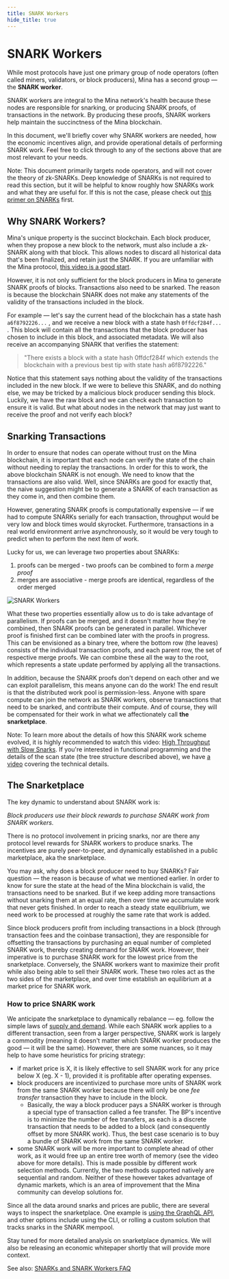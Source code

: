 ```yaml
---
title: SNARK Workers
hide_title: true
---
```


# SNARK Workers

While most protocols have just one primary group of node operators (often called miners, validators, or block producers), Mina has a second group — the **SNARK worker**.

SNARK workers are integral to the Mina network's health because these nodes are responsible for snarking, or producing SNARK proofs, of transactions in the network. By producing these proofs, SNARK workers help maintain the succinctness of the Mina blockchain.

In this document, we'll briefly cover why SNARK workers are needed, how the economic incentives align, and provide operational details of performing SNARK work. Feel free to click through to any of the sections above that are most relevant to your needs.

Note: This document primarily targets node operators, and will not cover the theory of zk-SNARKs. Deep knowledge of SNARKs is not required to read this section, but it will be helpful to know roughly how SNARKs work and what they are useful for. If this is not the case, please check out [this primer on SNARKs](https://minaprotocol.com/blog/what-are-zk-snarks) first.

## Why SNARK Workers?

Mina's unique property is the succinct blockchain. Each block producer, when they propose a new block to the network, must also include a zk-SNARK along with that block. This allows nodes to discard all historical data that's been finalized, and retain just the SNARK. If you are unfamiliar with the Mina protocol, [this video is a good start](https://www.youtube.com/watch?v=eWVGATxEB6M).

However, it is not only sufficient for the block producers in Mina to generate SNARK proofs of blocks. Transactions also need to be snarked. The reason is because the blockchain SNARK does not make any statements of the validity of the transactions included in the block.

For example — let's say the current head of the blockchain has a state hash `a6f8792226...` , and we receive a new block with a state hash `0ffdcf284f...` . This block will contain all the transactions that the block producer has chosen to include in this block, and associated metadata. We will also receive an accompanying SNARK that verifies the statement:

> "There exists a block with a state hash 0ffdcf284f which extends the blockchain
> with a previous best tip with state hash a6f8792226."

Notice that this statement says nothing about the validity of the transactions included in the new block. If we were to believe this SNARK, and do nothing else, we may be tricked by a malicious block producer sending this block. Luckily, we have the raw block and we can check each transaction to ensure it is valid. But what about nodes in the network that may just want to receive the proof and not verify each block?

## Snarking Transactions

In order to ensure that nodes can operate without trust on the Mina blockchain, it is important that each node can verify the state of the chain without needing to replay the transactions. In order for this to work, the above blockchain SNARK is not enough. We need to know that the transactions are also valid. Well, since SNARKs are good for exactly that, the naive suggestion might be to generate a SNARK of each transaction as they come in, and then combine them.

However, generating SNARK proofs is computationally expensive — if we had to compute SNARKs serially for each transaction, throughput would be very low and block times would skyrocket. Furthermore, transactions in a real world environment arrive asynchronously, so it would be very tough to predict when to perform the next item of work.

Lucky for us, we can leverage two properties about SNARKs:

1. proofs can be merged - two proofs can be combined to form a _merge proof_
2. merges are associative - merge proofs are identical, regardless of the order merged

<picture>
  <source
    media="(min-width:48rem)"
    srcset="/img/Documents_FAQFork_Tablet 1.jpg"
  />
  <source
    media="(min-width:90rem)"
    srcset="/img/Documents_SNARKS_p3-01 1.jpg"
  />
  <img
    src="/img/Documents_FAQFork_Mobile 1.jpg"
    alt="SNARK Workers"
  ></img>
</picture>

What these two properties essentially allow us to do is take advantage of parallelism. If proofs can be merged, and it doesn't matter how they're combined, then SNARK proofs can be generated in parallel. Whichever proof is finished first can be combined later with the proofs in progress. This can be envisioned as a binary tree, where the bottom row (the leaves) consists of the individual transaction proofs, and each parent row, the set of respective merge proofs. We can combine these all the way to the root, which represents a state update performed by applying all the transactions.

In addition, because the SNARK proofs don't depend on each other and we can exploit parallelism, this means anyone can do the work! The end result is that the distributed work pool is permission-less. Anyone with spare compute can join the network as SNARK workers, observe transactions that need to be snarked, and contribute their compute. And of course, they will be compensated for their work in what we affectionately call **the snarketplace**.

Note: To learn more about the details of how this SNARK work scheme evolved, it is highly recommended to watch this video: [High Throughput with Slow Snarks](https://www.youtube.com/watch?v=NZmq1V-Te0E). If you're interested in functional programming and the details of the scan state (the tree structure described above), we have [a video](https://www.youtube.com/watch?v=ztH_Z5TCe9I) covering the technical details.

## The Snarketplace

The key dynamic to understand about SNARK work is:

_Block producers use their block rewards to purchase SNARK work from SNARK workers._

There is no protocol involvement in pricing snarks, nor are there any protocol level rewards for SNARK workers to produce snarks. The incentives are purely peer-to-peer, and dynamically established in a public marketplace, aka the snarketplace.

You may ask, why does a block producer need to buy SNARKs? Fair question — the reason is because of what we mentioned earlier. In order to know for sure the state at the head of the Mina blockchain is valid, the transactions need to be snarked. But if we keep adding more transactions without snarking them at an equal rate, then over time we accumulate work that never gets finished. In order to reach a steady state equilibrium, we need work to be processed at roughly the same rate that work is added.

Since block producers profit from including transactions in a block (through transaction fees and the coinbase transaction), they are responsible for offsetting the transactions by purchasing an equal number of completed SNARK work, thereby creating demand for SNARK work. However, their imperative is to purchase SNARK work for the lowest price from the snarketplace. Conversely, the SNARK workers want to maximize their profit while also being able to sell their SNARK work. These two roles act as the two sides of the marketplace, and over time establish an equilibrium at a market price for SNARK work.

### How to price SNARK work

We anticipate the snarketplace to dynamically rebalance — eg. follow the simple laws of [supply and demand](https://en.wikipedia.org/wiki/Supply_and_demand). While each SNARK work applies to a different transaction, seen from a larger perspective, SNARK work is largely a commodity (meaning it doesn't matter which SNARK worker produces the good — it will be the same). However, there are some nuances, so it may help to have some heuristics for pricing strategy:

- if market price is X, it is likely effective to sell SNARK work for any price below X (eg. X - 1), provided it is profitable after operating expenses.
- block producers are incentivized to purchase more units of SNARK work from the same SNARK worker because there will only be one _fee transfer_ transaction they have to include in the block.
  - Basically, the way a block producer pays a SNARK worker is through a special type of transaction called a fee transfer. The BP's incentive is to minimize the number of fee transfers, as each is a discrete transaction that needs to be added to a block (and consequently offset by more SNARK work). Thus, the best case scenario is to buy a bundle of SNARK work from the same SNARK worker.
- some SNARK work will be more important to complete ahead of other work, as it would free up an entire tree worth of memory (see the video above for more details). This is made possible by different work selection methods. Currently, the two methods supported natively are sequential and random. Neither of these however takes advantage of dynamic markets, which is an area of improvement that the Mina community can develop solutions for.

Since all the data around snarks and prices are public, there are several ways to inspect the snarketplace. One example is [using the GraphQL API](https://youtu.be/XQlfX-LnK_A), and other options include using the CLI, or rolling a custom solution that tracks snarks in the SNARK mempool.

Stay tuned for more detailed analysis on snarketplace dynamics. We will also be releasing an economic whitepaper shortly that will provide more context.

See also: [SNARKs and SNARK Workers FAQ](/node-operators/faq#snarks-and-snark-workers)

